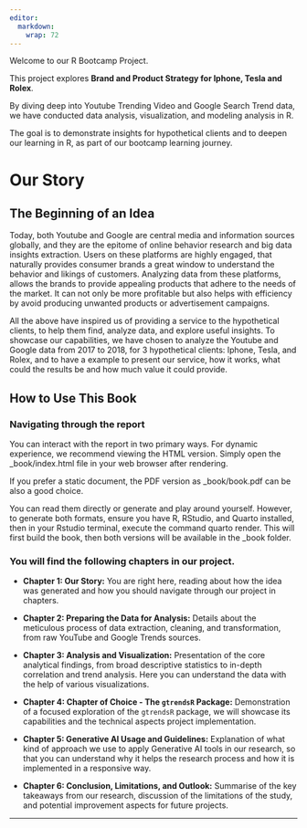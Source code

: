 ```yaml
---
editor: 
  markdown: 
    wrap: 72
---
```


Welcome to our R Bootcamp Project.

This project explores **Brand and Product Strategy for Iphone, Tesla and Rolex**.  

By diving deep into Youtube Trending Video and Google Search Trend data, we have conducted data analysis, visualization, and modeling analysis in R. 

The goal is to demonstrate insights for hypothetical clients and to deepen our learning in R, as part of our bootcamp learning journey.  

# Our Story
## The Beginning of an Idea

Today, both Youtube and Google are central media and information sources globally, and they are the epitome of online behavior research and big data insights extraction. Users on these platforms are highly engaged, that naturally provides consumer brands a great window to understand the behavior and likings of customers. Analyzing data from these platforms, allows the brands to provide appealing products that adhere to the needs of the market. It can not only be more profitable but also helps with efficiency by avoid producing unwanted products or advertisement campaigns.


All the above have inspired us of providing a service to the hypothetical clients, to help them find, analyze data,
and explore useful insights. To showcase our capabilities, we have chosen to analyze the Youtube and Google data from 2017 to 2018, for 3 hypothetical clients: Iphone, Tesla, and Rolex, and to have a example to present our service, how it works, what could the results be and how much value it could provide.


## How to Use This Book

### Navigating through the report

You can interact with the report in two primary ways. For dynamic experience, we recommend viewing the HTML version. Simply open the _book/index.html file in your web browser after rendering. 

If you prefer a static document, the PDF version as _book/book.pdf can be also a good choice. 

You can read them directly or generate and play around yourself. However, to generate both formats, ensure you have R, RStudio, and Quarto installed, then in your Rstudio terminal, execute the command quarto render. This will first build the book, then both versions will be available in the _book folder.
 
### You will find the following chapters in our project.  

*   **Chapter 1: Our Story:** You are right here, reading about how the idea was generated and how you should navigate through our project in chapters.

*   **Chapter 2: Preparing the Data for Analysis:** Details about the meticulous process of data extraction, cleaning, and transformation, from raw YouTube and Google Trends sources.

*   **Chapter 3: Analysis and Visualization:** Presentation of the core analytical findings, from broad descriptive statistics to in-depth correlation and trend analysis. Here you can understand the data with the help of various visualizations.

*   **Chapter 4: Chapter of Choice - The `gtrendsR` Package:** Demonstration of a focused exploration of the `gtrendsR` package, we will showcase its capabilities and the technical aspects project implementation.

*   **Chapter 5: Generative AI Usage and Guidelines:** Explanation of what kind of approach we use to apply Generative AI tools in our research, so that you can understand why it helps the research process and how it is implemented in a responsive way.

*   **Chapter 6: Conclusion, Limitations, and Outlook:** Summarise of the key takeaways from our research, discussion of the limitations of the study, and potential improvement aspects for future projects.

---

